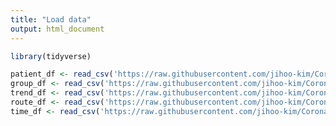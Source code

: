 ```yaml
---
title: "Load data"
output: html_document
---
```


```r
library(tidyverse)
```

```r
patient_df <- read_csv('https://raw.githubusercontent.com/jihoo-kim/Coronavirus-Dataset/master/patient.csv')
group_df <- read_csv('https://raw.githubusercontent.com/jihoo-kim/Coronavirus-Dataset/master/group.csv')
trend_df <- read_csv('https://raw.githubusercontent.com/jihoo-kim/Coronavirus-Dataset/master/trend.csv')
route_df <- read_csv('https://raw.githubusercontent.com/jihoo-kim/Coronavirus-Dataset/master/route.csv')
time_df <- read_csv('https://raw.githubusercontent.com/jihoo-kim/Coronavirus-Dataset/master/time.csv')

```

